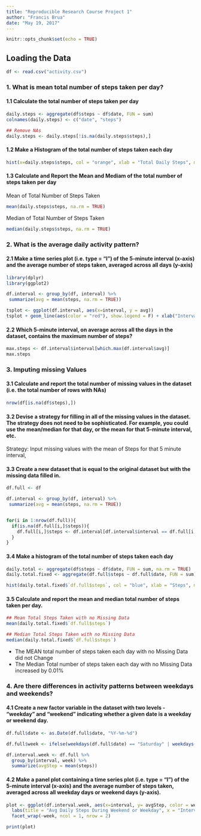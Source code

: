 ```yaml
---
title: "Reproducible Research Course Project 1"
author: "Francis Brua"
date: "May 19, 2017"
---
```


```r
knitr::opts_chunk$set(echo = TRUE)
```

## Loading the Data

```r
df <- read.csv("activity.csv")

```
### 1. What is mean total number of steps taken per day?

#### 1.1 Calculate the total number of steps taken per day
```r
daily.steps <- aggregate(df$steps ~ df$date, FUN = sum)
colnames(daily.steps) <- c("date", "steps")

## Remove NAs
daily.steps <- daily.steps[!is.na(daily.steps$steps),]
```

#### 1.2 Make a Histogram of the total number of steps taken each day
```r
hist(x=daily.steps$steps, col = "orange", xlab = "Total Daily Steps", main = "Histogram of Total Daily Steps - Missing Data Excluded")
```

#### 1.3 Calculate and Report the Mean and Mediam of the total number of steps taken per day

Mean of Total Number of Steps Taken
```r
mean(daily.steps$steps, na.rm = TRUE)
```

Median of Total Number of Steps Taken
```r
median(daily.steps$steps, na.rm = TRUE)
```

### 2. What is the average daily activity pattern?

#### 2.1 Make a time series plot (i.e. type = "l") of the 5-minute interval (x-axis) and the average number of steps taken, averaged across all days (y-axis)

```r
library(dplyr)
library(ggplot2)

df.interval <- group_by(df, interval) %>%
 summarize(avg = mean(steps, na.rm = TRUE))

tsplot <- ggplot(df.interval, aes(x=interval, y = avg))
tsplot + geom_line(aes(color = "red"), show.legend = F) + xlab("Interval") + ylab("Avg Number of Steps Taken") + ggtitle("Avg Number of Steps per Interval")
```

#### 2.2 Which 5-minute interval, on average across all the days in the dataset, contains the maximum number of steps?

```r
max.steps <- df.interval$interval[which.max(df.interval$avg)]
max.steps
```

### 3. Imputing missing Values

#### 3.1 Calculate and report the total number of missing values in the dataset (i.e. the total number of rows with NAs)

```r
nrow(df[is.na(df$steps),])
```

#### 3.2 Devise a strategy for filling in all of the missing values in the dataset. The strategy does not need to be sophisticated. For example, you could use the mean/median for that day, or the mean for that 5-minute interval, etc.

Strategy: Input missing values with the mean of Steps for that 5 minute interval,

#### 3.3 Create a new dataset that is equal to the original dataset but with the missing data filled in.

```r

df.full <- df

df.interval <- group_by(df, interval) %>%
 summarize(avg = mean(steps, na.rm = TRUE))


for(i in 1:nrow(df.full)){
  if(is.na(df.full[i,]$steps)){
    df.full[i,]$steps <- df.interval[df.interval$interval == df.full[i,]$interval,]$avg
  }
}

```

#### 3.4 Make a histogram of the total number of steps taken each day

```r

daily.total <- aggregate(df$steps ~ df$date, FUN = sum, na.rm = TRUE)
daily.total.fixed <- aggregate(df.full$steps ~ df.full$date, FUN = sum)

hist(daily.total.fixed$`df.full$steps`, col = "blue", xlab = "Steps", main = "Total Steps per Day - Missing Data Fixed")


```

#### 3.5 Calculate and report the mean and median total number of steps taken per day. 

```r
## Mean Total Steps Taken with no Missing Data
mean(daily.total.fixed$`df.full$steps`)

## Median Total Steps Taken with no Missing Data
median(daily.total.fixed$`df.full$steps`)
```

- The MEAN total number of steps taken each day with no Missing Data did not Change
- The Median Total number of steps taken each day with no Missing Data increased by 0.01%

### 4. Are there differences in activity patterns between weekdays and weekends?

#### 4.1 Create a new factor variable in the dataset with two levels - "weekday" and "weekend" indicating whether a given date is a weekday or weekend day.

```r
df.full$date <- as.Date(df.full$date, "%Y-%m-%d")

df.full$week <- ifelse(weekdays(df.full$date) == "Saturday" | weekdays(df.full$date) == "Sunday", "weekend", "weekday")

df.interval.week <- df.full %>%
  group_by(interval, week) %>%
  summarize(avgStep = mean(steps))

```

#### 4.2 Make a panel plot containing a time series plot (i.e. type = "l") of the 5-minute interval (x-axis) and the average number of steps taken, averaged across all weekday days or weekend days (y-axis).

```r
plot <- ggplot(df.interval.week, aes(x=interval, y= avgStep, color = week)) + geom_line() + 
  labs(title = "Avg Daily Steps During Weekend or Weekday", x = "Interval", y = "Avg Steps") + 
  facet_wrap(~week, ncol = 1, nrow = 2)

print(plot)
```